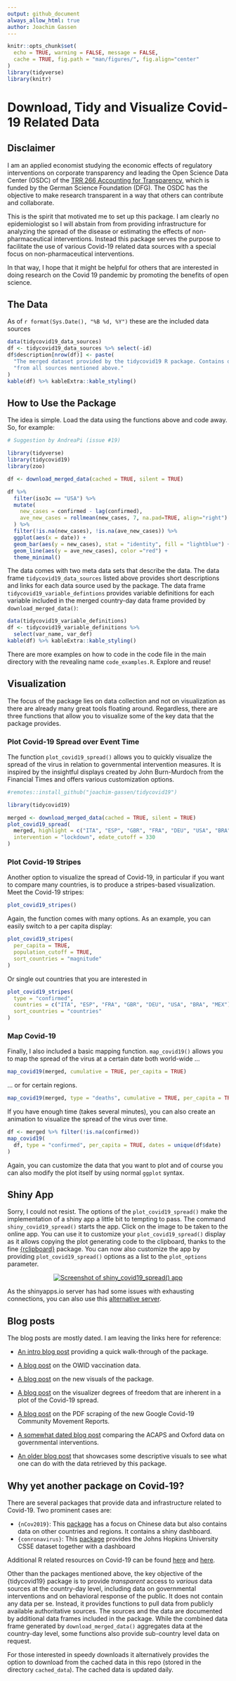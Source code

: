 ```yaml
---
output: github_document
always_allow_html: true
author: Joachim Gassen
---
```


```r
knitr::opts_chunk$set(
  echo = TRUE, warning = FALSE, message = FALSE, 
  cache = TRUE, fig.path = "man/figures/", fig.align="center"
)
library(tidyverse)
library(knitr)
```

# Download, Tidy and Visualize Covid-19 Related Data

## Disclaimer

I am an applied economist studying the economic effects of regulatory interventions on corporate transparency and leading the Open Science Data Center (OSDC) of the [TRR 266 Accounting for Transparency](https://accounting-for-transparency.de), which is funded by the German Science Foundation (DFG).
The OSDC has the objective to make research transparent in a way that others can contribute and collaborate.

This is the spirit that motivated me to set up this package. I am clearly no epidemiologist so I will abstain from from providing infrastructure for analyzing the spread of the disease or estimating the effects of non-pharmaceutical interventions. Instead this package serves the purpose to  facilitate the use of various Covid-19 related data sources with a special focus on non-pharmaceutical interventions.

In that way, I hope that it might be helpful for others that are interested in doing research on the Covid 19 pandemic by promoting the benefits of open science.



## The Data

As of `r format(Sys.Date(), "%B %d, %Y")` these are the included data sources

```r
data(tidycovid19_data_sources)
df <- tidycovid19_data_sources %>% select(-id)
df$description[nrow(df)] <- paste(
  "The merged dataset provided by the tidycovid19 R package. Contains data",
  "from all sources mentioned above."
)
kable(df) %>% kableExtra::kable_styling()
```


## How to Use the Package

The idea is simple. Load the data using the functions above and code away. So, for example:

``` r
# Suggestion by AndreaPi (issue #19)

library(tidyverse)
library(tidycovid19)
library(zoo)

df <- download_merged_data(cached = TRUE, silent = TRUE)

df %>%
  filter(iso3c == "USA") %>%
  mutate(
    new_cases = confirmed - lag(confirmed),
    ave_new_cases = rollmean(new_cases, 7, na.pad=TRUE, align="right")
  ) %>%
  filter(!is.na(new_cases), !is.na(ave_new_cases)) %>%
  ggplot(aes(x = date)) +
  geom_bar(aes(y = new_cases), stat = "identity", fill = "lightblue") +
  geom_line(aes(y = ave_new_cases), color ="red") +
  theme_minimal()
```

The data comes with two meta data sets that describe the data. The data frame `tidycovid19_data_sources` listed above provides short descriptions and links for each data source used by the package. The data frame `tidycovid19_variable_defintions` provides variable definitions for each variable included in the merged country-day data frame provided by `download_merged_data()`:

```r
data(tidycovid19_variable_definitions)
df <- tidycovid19_variable_definitions %>%
  select(var_name, var_def)
kable(df) %>% kableExtra::kable_styling()
```

There are more examples on how to code in the code file in the main directory with the revealing name `code_examples.R`. Explore and reuse!


## Visualization

The focus of the package lies on data collection and not on visualization as there are already many great tools floating around. Regardless, there are three functions that allow you to visualize some of the key data that the package provides.


### Plot Covid-19 Spread over Event Time

The function `plot_covid19_spread()` allows you to quickly visualize the spread of the virus in relation to governmental intervention measures. It is inspired by the insightful displays created by John Burn-Murdoch from the Financial Times and offers various customization options.

```r
#remotes::install_github("joachim-gassen/tidycovid19")

library(tidycovid19)

merged <- download_merged_data(cached = TRUE, silent = TRUE)
plot_covid19_spread(
  merged, highlight = c("ITA", "ESP", "GBR", "FRA", "DEU", "USA", "BRA", "MEX"),
  intervention = "lockdown", edate_cutoff = 330
)
```


### Plot Covid-19 Stripes

Another option to visualize the spread of Covid-19, in particular if you want to compare many countries, is to produce a stripes-based visualization. Meet the Covid-19 stripes:

```r
plot_covid19_stripes()
```

Again, the function comes with many options. As an example, you can easily switch to a per capita display:

```r
plot_covid19_stripes(
  per_capita = TRUE, 
  population_cutoff = TRUE, 
  sort_countries = "magnitude"
)
```

Or single out countries that you are interested in

```r
plot_covid19_stripes(
  type = "confirmed", 
  countries = c("ITA", "ESP", "FRA", "GBR", "DEU", "USA", "BRA", "MEX"),
  sort_countries = "countries"
)
```

### Map Covid-19

Finally, I also included a basic mapping function. `map_covid19()` allows you to map the spread of the virus at a certain date both world-wide ...

```r
map_covid19(merged, cumulative = TRUE, per_capita = TRUE)
```

... or for certain regions.

```r
map_covid19(merged, type = "deaths", cumulative = TRUE, per_capita = TRUE, region = "Europe") 
```

If you have enough time (takes several minutes), you can also create an animation to visualize the spread of the virus over time.

```r
df <- merged %>% filter(!is.na(confirmed))
map_covid19(
  df, type = "confirmed", per_capita = TRUE, dates = unique(df$date)
)
```

Again, you can customize the data that you want to plot and of course you can also modify the plot itself by using normal `ggplot` syntax.


## Shiny App

Sorry, I could not resist. The options of the `plot_covid19_spread()` make the 
implementation of a shiny app a little bit to tempting to pass. The command
`shiny_covid19_spread()` starts the app. Click on the image to be taken to the 
online app. You can use it to customize your `plot_covid19_spread()`
display as it allows copying the plot generating code to the clipboard,
thanks to the fine [{rclipboard}](https://github.com/sbihorel/rclipboard) 
package. You can now also customize the app by providing `plot_covid19_spread()`
options as a list to the `plot_options` parameter.

<center>
[![Screenshot of `shiny_covid19_spread()` app](man/figures/shiny_covid19_spread.png)](https://jgassen.shinyapps.io/tidycovid19/)
</center>

As the shinyapps.io server has had some issues with exhausting connections, you can also
use this [alternative server](https://trr266.wiwi.hu-berlin.de/shiny/tidycovid19/).


## Blog posts

The blog posts are mostly dated. I am leaving the links here for reference:

- [An intro blog post](https://joachim-gassen.github.io/2020/05/tidycovid19-new-data-and-doc/) providing a quick walk-through of the package.

- [A blog post](https://joachim-gassen.github.io/2021/01/vaccination-data-an-outlier-tale/) on the OWID vaccination data.

- [A blog post](https://joachim-gassen.github.io/2020/04/tidycovid19-new-viz-and-npi_lifting/) on the new visuals of the package. 

- [A blog post](https://joachim-gassen.github.io/2020/04/covid19-explore-your-visualier-dof/) on the visualizer degrees of freedom that are inherent in a plot of the Covid-19 spread. 

- [A blog post](https://joachim-gassen.github.io/2020/04/scrape-google-covid19-cmr-data/) on the PDF scraping of the new Google Covid-19 Community Movement Reports. 

- [A somewhat dated blog post](https://joachim-gassen.github.io/2020/04/exploring-and-benchmarking-oxford-government-response-data/) comparing the ACAPS and Oxford data on governmental interventions.

- [An older blog post](https://joachim-gassen.github.io/2020/03/merge-covid-19-data-with-governmental-interventions-data/) that showcases some descriptive visuals to see what one can do with the data retrieved by this package.


## Why yet another package on Covid-19?

There are several packages that provide data and infrastructure related to Covid-19. Two prominent cases are:

- `{nCov2019}`: This [package](https://github.com/YuLab-SMU/nCov2019) has a focus on Chinese data but also contains data on other countries and regions. It contains a shiny dashboard. 
- `{conronavirus}`: This [package](https://github.com/RamiKrispin/coronavirus) provides
the Johns Hopkins University CSSE dataset together with a dashboard

Additional R related resources on Covid-19 can be found [here](https://www.statsandr.com/blog/top-r-resources-on-covid-19-coronavirus/) and [here](https://github.com/mine-cetinkaya-rundel/covid19-r).

Other than the packages mentioned above, the key objective of the {tidycovid19} package is to provide *transparent* access to *various* data sources at the country-day level, including data on governmental interventions and on behavioral response of the public. It does not contain any data per se. Instead, it provides functions to pull data from publicly available authoritative sources. The sources and the data are documented by additional data frames included in the package. While the combined data frame generated by `download_merged_data()` aggregates data at the country-day level, some functions also provide sub-country level data on request. 

For those interested in speedy downloads it alternatively provides the option to download from the cached data in this repo (stored in the directory `cached_data`). The cached data is updated daily.


